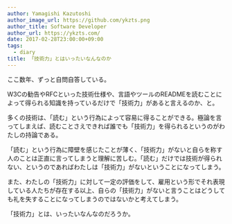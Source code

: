 ```yaml
---
author: Yamagishi Kazutoshi
author_image_url: https://github.com/ykzts.png
author_title: Software Developer
author_url: https://ykzts.com/
date: 2017-02-28T23:00:00+09:00
tags:
  - diary
title: 「技術力」とはいったいなんなのか
---
```


ここ数年、ずっと自問自答している。

W3Cの勧告やRFCといった技術仕様や、言語やツールのREADMEを読むことによって得られる知識を持っているだけで「技術力」があると言えるのか、と。

<!--truncate-->

多くの技術は、「読む」という行為によって容易に得ることができる。極論を言ってしまえば、読むことさえできれば誰でも「技術力」を得られるというのがわたしの持論である。

「読む」という行為に障壁を感じたことが薄く、「技術力」がないと自らを称す人のことは正直に言ってしまうと理解に苦しむ。「読む」だけでは技術が得られない、というのであればわたしは「技術力」がないということになってしまう。

また、わたしの「技術力」に対して一定の評価をして、雇用という形でそれ表現している人たちが存在する以上、自らの「技術力」がないと言うことはどうしても礼を失することになってしまうのではないかと考えてしまう。

「技術力」とは、いったいなんなのだろうか。
